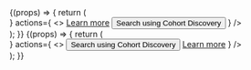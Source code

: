 

<Meta title="Organisms/FeatureContent" component={FeatureContent} />

<Canvas>
  <Story name="Horizontal">
    {(props) => {
      return (
        <div>
          <FeatureContent
            variant="horizontal"
            header="Cohort Discovery"
            body="Search based on characteristics such as disease, age, and location. Queries are made on the actual dataset, not just metadata. Available on a limited number of datasets with more added monthly."
            media={
              <img src="https://www.cameraegg.org/wp-content/uploads/2015/06/canon-powershot-g3-x-sample-images-1.jpg" />
            }
            actions={
              <>
                <Box mb={3}>
                  <a href="#">Learn more</a>
                </Box>
                <Button variant="secondary">
                  Search using Cohort Discovery
                </Button>
              </>
            }
          />
        </div>
      );
    }}
  </Story>
  <Story name="Vertical">
    {(props) => {
      return (
        <div>
          <FeatureContent
            variant="vertical"
            header="Cohort Discovery"
            body="Search based on characteristics such as disease, age, and location. Queries are made on the actual dataset, not just metadata. Available on a limited number of datasets with more added monthly."
            media={
              <img src="https://www.cameraegg.org/wp-content/uploads/2015/06/canon-powershot-g3-x-sample-images-1.jpg" />
            }
            actions={
              <>
                <Button variant="secondary" mb={3}>
                  Search using Cohort Discovery
                </Button>
                <a href="#">Learn more</a>
              </>
            }
          />
        </div>
      );
    }}
  </Story>
</Canvas>
